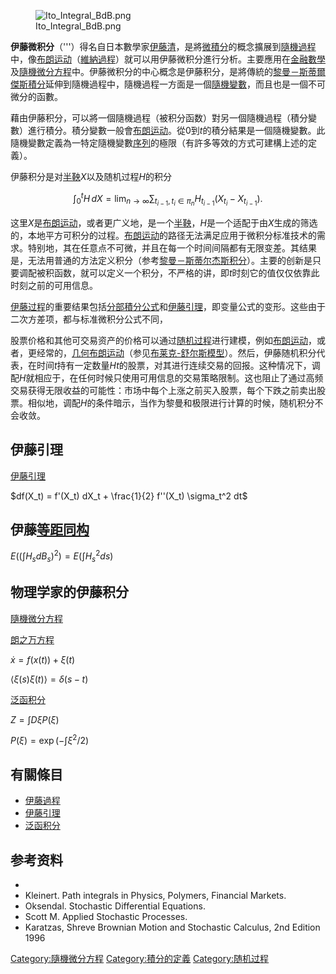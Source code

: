 {{expert-subject|time=2011-12-13T04:42:57+00:00}}
{{unreferenced|time=2011-11-05T02:50:55+00:00}}
[[Image:Ito_Integral_BdB.png|thumb]]

'''伊藤微积分'''（{{lang-en|'''Itō calculus}}'''）得名自日本數學家[[伊藤清|伊藤清]]，是將[[微積分|微積分]]的概念擴展到[[隨機過程|隨機過程]]中，像[[布朗运动|布朗运动]]（[[維納過程|維納過程]]）就可以用伊藤微积分進行分析。主要應用在[[金融數學|金融數學]]及[[隨機微分方程|隨機微分方程]]中。伊藤微积分的中心概念是伊藤积分，是將傳統的[[黎曼－斯蒂爾傑斯積分|黎曼－斯蒂爾傑斯積分]]延伸到隨機過程中，隨機過程一方面是一個[[隨機變數|隨機變數]]，而且也是一個不可微分的函數。

藉由伊藤积分，可以將一個隨機過程（被积分函数）對另一個隨機過程（積分變數）進行積分。積分變數一般會[[布朗运动|布朗运动]]。從<math>0</math>到<math>t</math>的積分結果是一個隨機變數。此隨機變數定義為一特定隨機變數[[序列|序列]]的極限（有許多等效的方式可建構上述的定義）。

伊藤积分是对[[半鞅|半鞅]]''X''以及随机过程''H''的积分

:<math>\int_0^t H\,dX = \lim_{n\rightarrow\infty} \sum_{t_{i-1},t_i\in\pi_n}H_{t_{i-1}}(X_{t_i}-X_{t_{i-1}}).</math>

这里''X''是[[布朗运动|布朗运动]]，或者更广义地，是一个[[半鞅|半鞅]]，''H''是一个适配于由''X''生成的筛选的，本地平方可积分的过程{{Harv|Revuz|Yor|1999|loc=Chapter IV}}。[[布朗运动|布朗运动]]的路径无法满足应用于微积分标准技术的需求。特别地，其在任意点不可微，并且在每一个时间间隔都有无限变差。其结果是，无法用普通的方法定义积分（参考[[黎曼－斯蒂尔杰斯积分|黎曼－斯蒂尔杰斯积分]]）。主要的创新是只要调配被积函数，就可以定义一个积分，不严格的讲，即''t''时刻它的值仅仅依靠此时刻之前的可用信息。

[[伊藤过程|伊藤过程]]的重要结果包括[[分部積分法|分部積分公式]]和[[伊藤引理|伊藤引理]]，即变量公式的变形。这些由于二次方差项，都与标准微积分公式不同，

股票价格和其他可交易资产的价格可以通过[[随机过程|随机过程]]进行建模，例如[[布朗运动|布朗运动]]，或者，更经常的，[[几何布朗运动|几何布朗运动]]（参见[[布莱克-舒尔斯模型|布莱克-舒尔斯模型]]）。然后，伊藤随机积分代表，在时间''t''持有一定数量''Ht''的股票，对其进行连续交易的回报。这种情况下，调配''H''就相应于，在任何时候只使用可用信息的交易策略限制。这也阻止了通过高频交易获得无限收益的可能性：市场中每个上涨之前买入股票，每个下跌之前卖出股票。相似地，调配''H''的条件暗示，当作为黎曼和极限进行计算的时候，随机积分不会收敛{{Harv|Revuz|Yor|1999|loc=Chapter IV}}。

== 伊藤引理 ==
[[伊藤引理|伊藤引理]]

<math>df(X_t) = f'(X_t) dX_t + \frac{1}{2} f''(X_t) \sigma_t^2 dt</math>

== 伊藤[[等距同构|等距同构]] ==
<math>E((\int H_s dB_s)^2) = E(\int H_s^2 ds)</math>

== 物理学家的伊藤积分 ==
[[隨機微分方程|隨機微分方程]]

[[朗之万方程|朗之万方程]]

<math>\dot{x} = f(x(t)) + \xi(t)</math>

<math>\langle \xi(s) \xi(t) \rangle = \delta(s - t)</math>

[[泛函积分|泛函积分]]

<math>Z = \int D\xi P(\xi) </math>

<math>P(\xi) = \exp(-\int \xi^2 / 2)</math>

==有關條目==
*[[伊藤過程|伊藤過程]]
*[[伊藤引理|伊藤引理]]
*[[泛函积分|泛函积分]]

==参考资料==
* {{Citation|last=Revuz|first= Daniel|last2=Yor|first2=Marc | title=Continuous martingales and Brownian motion | publisher=Springer| location=Berlin | year=1999 | isbn=3-540-57622-3}}
* Kleinert. Path integrals in Physics, Polymers, Financial Markets.
*Oksendal. Stochastic Differential Equations.
*Scott M. Applied Stochastic Processes.
*Karatzas, Shreve Brownian Motion and Stochastic Calculus, 2nd Edition  1996

{{DEFAULTSORT:Itō}}
{{Stochastic processes}}
[[Category:隨機微分方程|Category:隨機微分方程]]
[[Category:積分的定義|Category:積分的定義]]
[[Category:随机过程|Category:随机过程]]